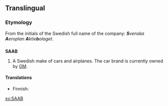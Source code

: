 ==Translingual==
{{wikipedia}}

===Etymology===
From the initials of the Swedish full name of the company: '''''S'''venska '''A'''eroplan '''A'''ktie'''b'''olaget''.

==={{initialism}}===
'''SAAB'''

# A Swedish make of cars and airplanes. The car brand is currently owned by [[GM]].

====Translations====
{{trans-top|Swedish make of cars and airplanes}}
* Finnish: {{t|fi|Saab}}
{{trans-mid}}
{{trans-bottom}}

[[sv:SAAB]]